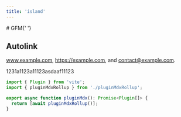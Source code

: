 ```yaml
---
title: 'island'
---
```



<Counter />
# GFM{' '}

## Autolink

www.example.com, https://example.com, and contact@example.com.

1231a1123a11123asdaaf11123

```ts
import { Plugin } from 'vite';
import { pluginMdxRollup } from './pluginMdxRollup';

export async function pluginMdx(): Promise<Plugin[]> {
  return [await pluginMdxRollup()];
}
```

